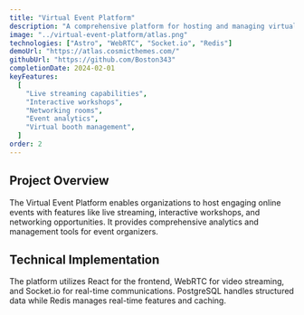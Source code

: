 ```yaml
---
title: "Virtual Event Platform"
description: "A comprehensive platform for hosting and managing virtual events with interactive features and analytics."
image: "../virtual-event-platform/atlas.png"
technologies: ["Astro", "WebRTC", "Socket.io", "Redis"]
demoUrl: "https://atlas.cosmicthemes.com/"
githubUrl: "https://github.com/Boston343"
completionDate: 2024-02-01
keyFeatures:
  [
    "Live streaming capabilities",
    "Interactive workshops",
    "Networking rooms",
    "Event analytics",
    "Virtual booth management",
  ]
order: 2
---
```


## Project Overview

The Virtual Event Platform enables organizations to host engaging online events with features like live streaming, interactive workshops, and networking opportunities. It provides comprehensive analytics and management tools for event organizers.

## Technical Implementation

The platform utilizes React for the frontend, WebRTC for video streaming, and Socket.io for real-time communications. PostgreSQL handles structured data while Redis manages real-time features and caching.
